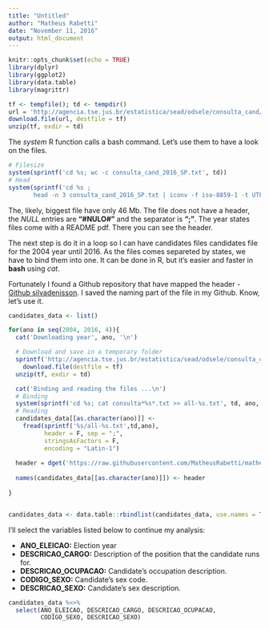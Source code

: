 ```yaml
---
title: "Untitled"
author: "Matheus Rabetti"
date: "November 11, 2016"
output: html_document
---
```


```r
knitr::opts_chunk$set(echo = TRUE)
library(dplyr)
library(ggplot2)
library(data.table)
library(magrittr)
```

```r
tf <- tempfile(); td <- tempdir()
url = 'http://agencia.tse.jus.br/estatistica/sead/odsele/consulta_cand/consulta_cand_2016.zip'
download.file(url, destfile = tf)
unzip(tf, exdir = td)
```


The *system* R function calls a bash command. Let's use them to have a look on the files.

```r
# Filesize
system(sprintf('cd %s; wc -c consulta_cand_2016_SP.txt', td))
# Head
system(sprintf('cd %s ; 
       head -n 3 consulta_cand_2016_SP.txt | iconv -f iso-8859-1 -t UTF-8', td))
```

The, likely, biggest file have only 46 Mb.
The file does not have a header, the *NULL* entries are **"#NULO#"** and the separator is **";"**. The year states files come with a README pdf. There you can see the header. 

The next step is do it in a loop so I can have candidates files candidates file for the 2004 year until 2016. As the files comes separeted by states, we have to bind them into one. It can be done in R, but it's easier and faster in **bash** using *cat*.

Fortunately I found a Github repository that have mapped the header - [Github silvadenisson](https://github.com/silvadenisson/electionsBR/blob/master/R/candidate_local.R). I saved the naming part of the file in my Github. Know, let's use it.


```r
candidates_data <- list()

for(ano in seq(2004, 2016, 4)){
  cat('Downloading year', ano, '\n')

  # Download and save in a temporary folder
  sprintf('http://agencia.tse.jus.br/estatistica/sead/odsele/consulta_cand/consulta_cand_%s.zip',ano) %>% 
    download.file(destfile = tf)
  unzip(tf, exdir = td)

  cat('Binding and reading the files ...\n')
  # Binding
  system(sprintf('cd %s; cat consulta*%s*.txt >> all-%s.txt', td, ano, ano))
  # Reading
  candidates_data[[as.character(ano)]] <- 
    fread(sprintf('%s/all-%s.txt',td,ano), 
          header = F, sep = ";", 
          stringsAsFactors = F, 
          encoding = "Latin-1")
  
  header = dget('https://raw.githubusercontent.com/MatheusRabetti/matheusrabetti.github.io/master/assets/posts/candidates-beautiful-plot/header.R')
  
  names(candidates_data[[as.character(ano)]]) <- header
  
}


candidates_data <- data.table::rbindlist(candidates_data, use.names = T, fill = T)

```

I'll select the variables listed below to continue my analysis:

  - **ANO_ELEICAO:** Election year
  - **DESCRICAO_CARGO:** Description of the position that the candidate runs for.
  - **DESCRICAO_OCUPACAO:** Candidate's occupation description.
  - **CODIGO_SEXO:** Candidate's sex code.
  - **DESCRICAO_SEXO:** Candidate's sex description.


```r

candidates_data %<>% 
  select(ANO_ELEICAO, DESCRICAO_CARGO, DESCRICAO_OCUPACAO, 
         CODIGO_SEXO, DESCRICAO_SEXO)
```



